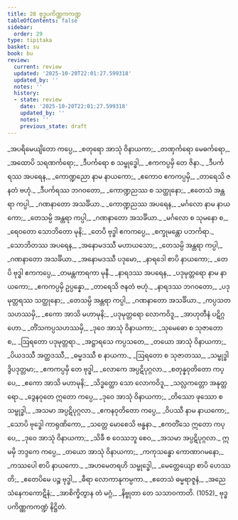 ```yaml
---
title: 28 ဗုဒ္ဓပကိဏ္ဏကကဏ္ဍ
tableOfContents: false
sidebar:
  order: 29
type: tipitaka
basket: su
book: bu
review:
  current: review
  updated: '2025-10-20T22:01:27.599318'
  updated_by: ''
  notes: ''
  history:
  - state: review
    date: '2025-10-20T22:01:27.599318'
    updated_by: ''
    notes: ''
    previous_state: draft
---
```



<DynamicBreadcrumb />


<ReviewStatus review={frontmatter.review} showDetails={true} />

<HypothesisAnnotation frontmatter={frontmatter} />

<Division number="1" book="bu" e="ch" v="21" p="381">

<Paragraph number="1061" type="verses" book="bu">
_အပရိမေယျိတော ကပ္ပေ,_  
_စတုရော အာသုံ ဝိနာယကာ;_  
_တဏှင်္ကရော မေဓင်္ကရော,_  
_အထောပိ သရဏင်္ကရော;_  
_ဒီပင်္ကရော စ သမ္ဗုဒ္ဓေါ,_  
_ဧကကပ္ပမှိ တေ ဇိနာ._  

</Paragraph>

</Division>
<Division number="2" book="bu" e="ch" v="21" p="382">

<Paragraph number="1062" type="verses" book="bu">
_ဒီပင်္ကရဿ အပရေန,_  
_ကောဏ္ဍညော နာမ နာယကော;_  
_ဧကောဝ ဧကကပ္ပမှိ,_  
_တာရေသိ ဇနတံ ဗဟုံ._  

</Paragraph>

</Division>
<Division number="3" book="bu" e="ch" v="21" p="382">

<Paragraph number="1063" type="verses" book="bu">
_ဒီပင်္ကရဿ ဘဂဝတော,_  
_ကောဏ္ဍညဿ စ သတ္ထုနော;_  
_ဧတေသံ အန္တရာ ကပ္ပါ,_  
_ဂဏနာတော အသင်္ခိယာ._  

</Paragraph>

</Division>
<Division number="4" book="bu" e="ch" v="21" p="382">

<Paragraph number="1064" type="verses" book="bu">
_ကောဏ္ဍညဿ အပရေန,_  
_မင်္ဂလော နာမ နာယကော;_  
_တေသမ္ပိ အန္တရာ ကပ္ပါ,_  
_ဂဏနာတော အသင်္ခိယာ._  

</Paragraph>

</Division>
<Division number="5" book="bu" e="ch" v="21" p="382">

<Paragraph number="1065" type="verses" book="bu">
_မင်္ဂလော စ သုမနော စ,_  
_ရေဝတော သောဘိတော မုနိ;_  
_တေပိ ဗုဒ္ဓါ ဧကကပ္ပေ,_  
_စက္ခုမန္တော ပဘင်္ကရာ._  

</Paragraph>

</Division>
<Division number="6" book="bu" e="ch" v="21" p="382">

<Paragraph number="1066" type="verses" book="bu">
_သောဘိတဿ အပရေန,_  
_အနောမဒဿီ မဟာယသော;_  
_တေသမ္ပိ အန္တရာ ကပ္ပါ,_  
_ဂဏနာတော အသင်္ခိယာ._  

</Paragraph>

</Division>
<Division number="7" book="bu" e="ch" v="21" p="382">

<Paragraph number="1067" type="verses" book="bu">
_အနောမဒဿီ ပဒုမော,_  
_နာရဒေါ စာပိ နာယကော;_  
_တေပိ ဗုဒ္ဓါ ဧကကပ္ပေ,_  
_တမန္တကာရကာ မုနီ._  

</Paragraph>

</Division>
<Division number="8" book="bu" e="ch" v="21" p="382">

<Paragraph number="1068" type="verses" book="bu">
_နာရဒဿ အပရေန,_  
_ပဒုမုတ္တရော နာမ နာယကော;_  
_ဧကကပ္ပမှိ ဥပ္ပန္နော,_  
_တာရေသိ ဇနတံ ဗဟုံ._  

</Paragraph>

</Division>
<Division number="9" book="bu" e="ch" v="21" p="382">

<Paragraph number="1069" type="verses" book="bu">
_နာရဒဿ ဘဂဝတော,_  
_ပဒုမုတ္တရဿ သတ္ထုနော;_  
_တေသမ္ပိ အန္တရာ ကပ္ပါ,_  
_ဂဏနာတော အသင်္ခိယာ._  

</Paragraph>

</Division>
<Division number="10" book="bu" e="ch" v="21" p="382">

<Paragraph number="1070" type="verses" book="bu">
_ကပ္ပသတသဟဿမှိ,_  
_ဧကော အာသိ မဟာမုနိ;_  
_ပဒုမုတ္တရော လောကဝိဒူ,_  
_အာဟုတီနံ ပဋိဂ္ဂဟော._  

</Paragraph>

</Division>
<Division number="11" book="bu" e="ch" v="21" p="382">

<Paragraph number="1071" type="verses" book="bu">
_တိံသကပ္ပသဟဿမှိ,_  
_ဒုဝေ အာသုံ ဝိနာယကာ;_  
_သုမေဓော စ သုဇာတော စ,_  
_ဩရတော ပဒုမုတ္တရာ._  

</Paragraph>

</Division>
<Division number="12" book="bu" e="ch" v="21" p="382">

<Paragraph number="1072" type="verses" book="bu">
_အဋ္ဌာရသေ ကပ္ပသတေ,_  
_တယော အာသုံ ဝိနာယကာ;_  
_ပိယဒဿီ အတ္ထဒဿီ,_  
_ဓမ္မဒဿီ စ နာယကာ._  

</Paragraph>

</Division>
<Division number="13" book="bu" e="ch" v="21" p="382">

<Paragraph number="1073" type="verses" book="bu">
_ဩရတော စ သုဇာတဿ,_  
_သမ္ဗုဒ္ဓါ ဒွိပဒုတ္တမာ;_  
_ဧကကပ္ပမှိ တေ ဗုဒ္ဓါ,_  
_လောကေ အပ္ပဋိပုဂ္ဂလာ._  

</Paragraph>

</Division>
<Division number="14" book="bu" e="ch" v="21" p="382">

<Paragraph number="1074" type="verses" book="bu">
_စတုန္နဝုတိတော ကပ္ပေ,_  
_ဧကော အာသိ မဟာမုနိ;_  
_သိဒ္ဓတ္ထော သော လောကဝိဒူ,_  
_သလ္လကတ္တော အနုတ္တရော._  

</Paragraph>

</Division>
<Division number="15" book="bu" e="ch" v="21" p="383">

<Paragraph number="1075" type="verses" book="bu">
_ဒွေနဝုတေ ဣတော ကပ္ပေ,_  
_ဒုဝေ အာသုံ ဝိနာယကာ;_  
_တိဿော ဖုဿော စ သမ္ဗုဒ္ဓါ,_  
_အသမာ အပ္ပဋိပုဂ္ဂလာ._  

</Paragraph>

</Division>
<Division number="16" book="bu" e="ch" v="21" p="383">

<Paragraph number="1076" type="verses" book="bu">
_ဧကနဝုတိတော ကပ္ပေ,_  
_ဝိပဿီ နာမ နာယကော;_  
_သောပိ ဗုဒ္ဓေါ ကာရုဏိကော,_  
_သတ္တေ မောစေသိ ဗန္ဓနာ._  

</Paragraph>

</Division>
<Division number="17" book="bu" e="ch" v="21" p="383">

<Paragraph number="1077" type="verses" book="bu">
_ဧကတိံသေ ဣတော ကပ္ပေ,_  
_ဒုဝေ အာသုံ ဝိနာယကာ;_  
_သိခီ စ ဝေဿဘူ စေဝ,_  
_အသမာ အပ္ပဋိပုဂ္ဂလာ._  

</Paragraph>

</Division>
<Division number="18" book="bu" e="ch" v="21" p="383">

<Paragraph number="1078" type="verses" book="bu">
ဣမမှိ ဘဒ္ဒကေ ကပ္ပေ,_  
_တယော အာသုံ ဝိနာယကာ;_  
_ကကုသန္ဓော ကောဏာဂမနော,_  
_ကဿပေါ စာပိ နာယကော._  

</Paragraph>

</Division>
<Division number="19" book="bu" e="ch" v="21" p="383">

<Paragraph number="1079" type="verses" book="bu">
_အဟမေတရဟိ သမ္ဗုဒ္ဓေါ,_  
_မေတ္တေယျော စာပိ ဟေဿတိ;_  
_ဧတေပိမေ ပဉ္စ ဗုဒ္ဓါ,_  
_ဓီရာ လောကာနုကမ္ပကာ._  

</Paragraph>

</Division>
<Division number="20" book="bu" e="ch" v="21" p="383">

<Paragraph number="1080" type="verses" book="bu">
_ဧတေသံ ဓမ္မရာဇူနံ,_  
_အညေသံနေကကောဋိနံ;_  
_အာစိက္ခိတွာန တံ မဂ္ဂံ,_  
_နိဗ္ဗုတာ တေ သသာဝကာတိ. (1052)_  


</Paragraph>
</Division>

<Paragraph number="1081" type="center" book="bu">
ဗုဒ္ဓပကိဏ္ဏကကဏ္ဍံ နိဋ္ဌိတံ.
</Paragraph>